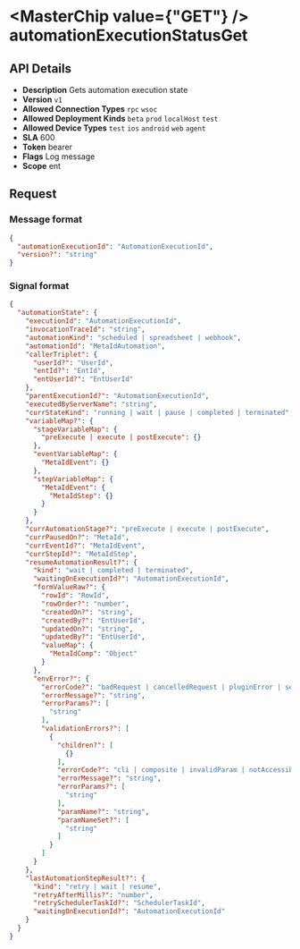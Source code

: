 
# <MasterChip value={"GET"} /> automationExecutionStatusGet

## API Details

- **Description** Gets automation execution state
- **Version** `v1`
- **Allowed Connection Types** `rpc` `wsoc` 
- **Allowed Deployment Kinds** `beta` `prod` `localHost` `test` 
- **Allowed Device Types** `test` `ios` `android` `web` `agent` 
- **SLA** 600
- **Token** bearer
- **Flags** Log message
- **Scope** ent


## Request

### Message format

```json
{
  "automationExecutionId": "AutomationExecutionId",
  "version?": "string"
}
```

### Signal format

```json
{
  "automationState": {
    "executionId": "AutomationExecutionId",
    "invocationTraceId": "string",
    "automationKind": "scheduled | spreadsheet | webhook",
    "automationId": "MetaIdAutomation",
    "callerTriplet": {
      "userId?": "UserId",
      "entId?": "EntId",
      "entUserId?": "EntUserId"
    },
    "parentExecutionId?": "AutomationExecutionId",
    "executedByServerName": "string",
    "currStateKind": "running | wait | pause | completed | terminated",
    "variableMap?": {
      "stageVariableMap": {
        "preExecute | execute | postExecute": {}
      },
      "eventVariableMap": {
        "MetaIdEvent": {}
      },
      "stepVariableMap": {
        "MetaIdEvent": {
          "MetaIdStep": {}
        }
      }
    },
    "currAutomationStage?": "preExecute | execute | postExecute",
    "currPausedOn?": "MetaId",
    "currEventId?": "MetaIdEvent",
    "currStepId?": "MetaIdStep",
    "resumeAutomationResult?": {
      "kind": "wait | completed | terminated",
      "waitingOnExecutionId?": "AutomationExecutionId",
      "formValueRaw?": {
        "rowId": "RowId",
        "rowOrder?": "number",
        "createdOn?": "string",
        "createdBy?": "EntUserId",
        "updatedOn?": "string",
        "updatedBy?": "EntUserId",
        "valueMap": {
          "MetaIdComp": "Object"
        }
      },
      "envError?": {
        "errorCode?": "badRequest | cancelledRequest | pluginError | serverError | automationError | duplicateTab | serviceUnavailable | unauthorizedRefreshToken | unauthorizedBearerToken | upgradeForce | upgradeSuggest | validationError | networkError",
        "errorMessage?": "string",
        "errorParams?": [
          "string"
        ],
        "validationErrors?": [
          {
            "children?": [
              {}
            ],
            "errorCode?": "cli | composite | invalidParam | notAccessible | notChanged | notFound | ruleViolation",
            "errorMessage?": "string",
            "errorParams?": [
              "string"
            ],
            "paramName?": "string",
            "paramNameSet?": [
              "string"
            ]
          }
        ]
      }
    },
    "lastAutomationStepResult?": {
      "kind": "retry | wait | resume",
      "retryAfterMillis?": "number",
      "retrySchedulerTaskId?": "SchedulerTaskId",
      "waitingOnExecutionId?": "AutomationExecutionId"
    }
  }
}
```


